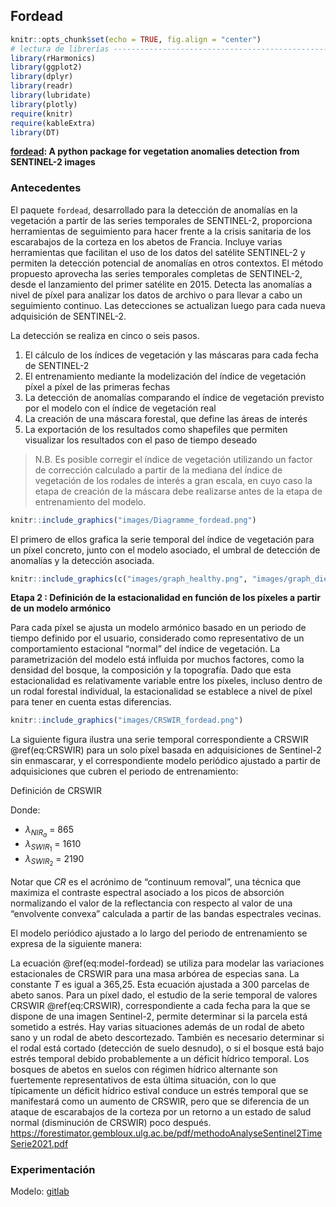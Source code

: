 ## Fordead {#fordead}


```r
knitr::opts_chunk$set(echo = TRUE, fig.align = "center")
# lectura de librerías ----------------------------------------------------
library(rHarmonics)
library(ggplot2)
library(dplyr)
library(readr)
library(lubridate)
library(plotly)
require(knitr)
require(kableExtra)
library(DT)

```

**[fordead](https://fordead.gitlab.io/fordead_package/): A python package for vegetation anomalies detection from SENTINEL-2 images**

### Antecedentes


El paquete `fordead`, desarrollado para la detección de anomalías en la vegetación a partir de las series temporales de SENTINEL-2, proporciona herramientas de seguimiento para hacer frente a la crisis sanitaria de los escarabajos de la corteza en los abetos de Francia. Incluye varias herramientas que facilitan el uso de los datos del satélite SENTINEL-2 y permiten la detección potencial de anomalías en otros contextos. El método propuesto aprovecha las series temporales completas de SENTINEL-2, desde el lanzamiento del primer satélite en 2015. Detecta las anomalías a nivel de píxel para analizar los datos de archivo o para llevar a cabo un seguimiento continuo. Las detecciones se actualizan luego para cada nueva adquisición de SENTINEL-2.


La detección se realiza en cinco o seis pasos.

1. El cálculo de los índices de vegetación y las máscaras para cada fecha de SENTINEL-2
2. El entrenamiento mediante la modelización del índice de vegetación píxel a píxel de las primeras fechas
3. La detección de anomalías comparando el índice de vegetación previsto por el modelo con el índice de vegetación real
4. La creación de una máscara forestal, que define las áreas de interés
5. La exportación de los resultados como shapefiles que permiten visualizar los resultados con el paso de tiempo deseado

> N.B. Es posible corregir el índice de vegetación utilizando un factor de corrección calculado a partir de la mediana del índice de vegetación de los rodales de interés a gran escala, en cuyo caso la etapa de creación de la máscara debe realizarse antes de la etapa de entrenamiento del modelo.


```r
knitr::include_graphics("images/Diagramme_fordead.png")

```


El primero de ellos grafica la serie temporal del índice de vegetación para un píxel concreto, junto con el modelo asociado, el umbral de detección de anomalías y la detección asociada.


```r
knitr::include_graphics(c("images/graph_healthy.png", "images/graph_dieback.png"))

```



**Etapa 2 : Definición de la estacionalidad en función de los píxeles a partir de un modelo armónico**


Para cada píxel se ajusta un modelo armónico basado en un periodo de tiempo definido por el usuario, considerado como representativo de un comportamiento estacional "normal" del índice de vegetación. La parametrización del modelo está influida por muchos factores, como la densidad del bosque, la composición y la topografía. Dado que esta estacionalidad es relativamente variable entre los píxeles, incluso dentro de un rodal forestal individual, la estacionalidad se establece a nivel de píxel para tener en cuenta estas diferencias. 


```r
knitr::include_graphics("images/CRSWIR_fordead.png")

```

La siguiente figura ilustra una serie temporal correspondiente a CRSWIR \@ref(eq:CRSWIR) para un solo píxel basada en adquisiciones de Sentinel-2 sin enmascarar, y el correspondiente modelo periódico ajustado a partir de adquisiciones que cubren el periodo de entrenamiento:


Definición de CRSWIR 

\begin{equation}

  SWIR_{cr}=\frac{SWIR_1}{(NIR_a+(\lambda_{SWIR_1}-\lambda_{NIR_a})*(\frac{SWIR_2-NIR_a}{\lambda_{SWIR_2}-\lambda{NIR_a}}))}(\#eq:CRSWIR)

\end{equation}

Donde:  

- $\lambda_{NIR_a}$ = 865 
- $\lambda_{SWIR_1}$ = 1610 
- $\lambda_{SWIR_2}$ = 2190


Notar que _CR_ es el acrónimo de "continuum removal", una técnica que maximiza el contraste espectral asociado a los picos de absorción normalizando el valor de la reflectancia con respecto al valor de una "envolvente convexa" calculada a partir de las bandas espectrales vecinas.




El modelo periódico ajustado a lo largo del periodo de entrenamiento se expresa de la siguiente manera:


\begin{equation}

  a_1+b_1 \sin\frac{2\pi t}{T}+b_2 \cos \frac{2\pi t}{T}+b_3 \sin\frac{4\pi t}{T}+b_4 \cos\frac{4\pi t}{T} (\#eq:model-fordead)

\end{equation}


La ecuación \@ref(eq:model-fordead) se utiliza para modelar las variaciones estacionales de CRSWIR para una masa arbórea de especias sana. La constante $T$ es igual a 365,25. Esta ecuación ajustada a 300 parcelas de abeto sanos. Para un píxel dado, el estudio de la serie temporal de valores CRSWIR \@ref(eq:CRSWIR), correspondiente a cada fecha para la que se dispone de una imagen Sentinel-2, permite determinar si la parcela está sometido a estrés. Hay varias situaciones además de un rodal de abeto sano y un rodal de abeto descortezado. También es necesario determinar si el rodal está cortado (detección de suelo desnudo), o si el bosque está bajo estrés temporal debido probablemente a un déficit hídrico temporal. Los bosques de abetos en suelos con régimen hídrico alternante son fuertemente representativos de esta última situación, con lo que típicamente un déficit hídrico estival conduce un estrés temporal que se manifestará como un aumento de CRSWIR, pero que se diferencia de un ataque de escarabajos de la corteza por un retorno a un estado de salud normal (disminución de CRSWIR) poco después. 
[https://forestimator.gembloux.ulg.ac.be/pdf/methodoAnalyseSentinel2TimeSerie2021.pdf](https://forestimator.gembloux.ulg.ac.be/pdf/methodoAnalyseSentinel2TimeSerie2021.pdf)

### Experimentación


Modelo: [gitlab](https://gitlab.com/fordead/fordead_package/-/blob/master/fordead/model_vegetation_index.py)

